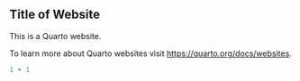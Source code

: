 
## Title of Website

This is a Quarto website.

To learn more about Quarto websites visit <https://quarto.org/docs/websites>.

```r
1 + 1
```
